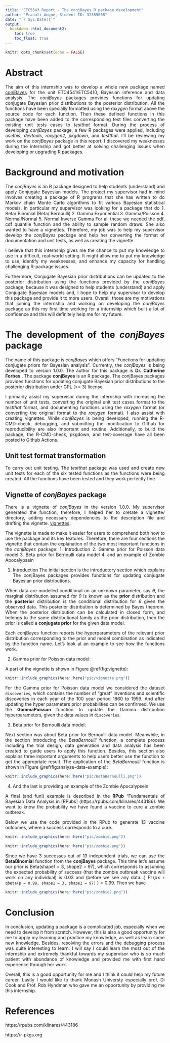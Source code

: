 ```yaml
---
title: "ETC5543 Report - The conjBayes R package development"
author: "Pranali Angne, Student ID: 32355068"
date: "`r Sys.Date()`"
output: 
  bookdown::html_document2:
    toc: true
    toc_float: true
---
```


<style>
body{
text-align: justify
}
</style>



```r
knitr::opts_chunk$set(echo = FALSE)
```

# Abstract

The aim of this internship was to develop a whole new package named [conjBayes](https://github.com/catherineforbes/conjBayes)
for the unit ETC4541/ETC5410, Bayesian inference and data analysis. The *conjBayes* packages provides functions for updating conjugate Bayesian prior distributions to the posterior distribution. All the functions have been specially formatted using the *roxygen* format above the source code for each function. Then these defined functions in this package have been added to the corresponding test files converting the existing unit tests cases to *testthat* format.  During the process of developing *conjBayes* package, a few R packages were applied, including *usethis*, *devtools*, *roxygen2*, *pkgdown*, and *testthat*. I'll be reviewing my work on the *conjBayes* package in this report. I discovered my weaknesses during the internship and got better at solving challenging issues when developing or upgrading R packages.


# Background and motivation

The *conjBayes* is an R package designed to help students (understand) and apply Conjugate Bayesian models. The project my supervisor had in mind involves creating a package of R programs that she has written to do Markov chain Monte Carlo algorithms to fit various Bayesian statistical models. In particular my supervisor was looking for a package that do 
1. Beta/ Binomial (Beta/ Bernoulli)
2. Gamma Exponential 
3. Gamma/Poisson
4. Normal/Normal 
5. Normal Inverse Gamma
For all these we needed the pdf, cdf quantile function and the ability to sample random draws. She also wanted to have a vignettes. Therefore, my job was to help my supervisor develop the *conjBayes* package and help her converting the format of documentation and unit tests, as well as creating the vignette.


I believe that this internship gives me the chance to put my knowledge to use in a difficult, real-world setting. It might allow me to put my knowledge to use, identify my weaknesses, and enhance my capacity for handling challenging R-package issues.

Furthermore, Conjugate Bayesian prior distributions can be updated to the posterior distribution using the functions provided by the *conjBayes* package, because it was designed to help students (understand) and apply Conjugate Bayesian models and, I  hope to help my supervisor to develop this package and provide it to more users. Overall, those are my motivations that joining the internship and working on developing the *conjBayes* package as this  my first time working for a internship which built a lot of confidence and this will definitely help me for my future. 

# The development of the *conjBayes* package

The name of this package is *conjBayes* which offers "Functions for updating conjugate priors for Bayesian analysis". Currently, the *conjBayes* is being developed to version 1.0.0. The author for this package is **Dr. Catherine Forbes** . The package **conjBayes** is an R package. The conjBayes packages provides functions for updating conjugate Bayesian prior distributions to the posterior distribution under GPL (>= 3) license. 

I primarily assist my supervisor during the internship with increasing the number of unit tests, converting the original unit test cases format to the *testthat* format, and documenting functions using the *roxygen* format (or converting the original format to the *roxygen* format). I also assist with creating vignettes. While *conjBayes* is being developed, running the R-CMD-check, debugging, and submitting the modification to Github for reproducibility are also important and routine. Additionally, to build the package, the R-CMD-check, pkgdown, and test-coverage have all been posted to Github Actions.

## Unit test format transformation

To carry out unit testing. The *testthat* package was used and create new unit tests for each of the six tested functions as the functions were being created. All the functions have been tested and they work perfectly fine. 

## Vignette of *conjBayes* package

There is a vignette of *conjBayes* in the version 1.0.0. My supervisor generated the function, therefore, I helped her to cretate a vignette/ directory, adding necessary dependencies to the description file and drafting the vignette. [vignettes](https://github.com/catherineforbes/conjBayes/tree/main/vignettes).

The vignette is made to make it easier for users to comprehend both how to use the package and its key features. Therefore, there are four sections the vignette that contain the explanation of the two most important functions in the *conjBayes* package:
1. Introduction
2. Gamma prior for Poisson data model
3. Beta prior for Bernoulli data model
4. and an example of Zombie Apocalypsein  


1. Introduction
The initial section is the introductory section which explains The conjBayes packages provides functions for updating conjugate Bayesian prior distributions. 

When data are modelled conditional on an unknown parameter, say $\theta$, the marginal distribution assumed for $\theta$ is known as the **prior** distribution and the **posterior** distribution is the conditional distribution for $\theta$ given the observed data. This posterior distribution is determined by Bayes theorem. When the posterior distribution can be calculated in closed form, and belongs to the same distributional family as the prior distribution, then the prior is called a **conjugate prior** for the given data model. 

Each conjBayes function reports the hyperparameters of the relevant prior distribution corresponding to the prior and model combination as indicated by the function name. Let's look at an example to see how the functions work.


2. Gamma prior for Poisson data model:

A part of the vignette is shown in Figure \@ref(fig:vignette):

```r
knitr::include_graphics(here::here("pic/vignette.png"))
```

For the Gamma prior for Poisson data model we considered the dataset `discoveries`, which contains the number of "great" inventions and scientific discoveries in each year of the 100 year period 1860 to 1959. And after updating the hyper parameters prior probabilities can be confirmed. We use the **GammaPoisson** function to update the Gamma distribution hyperparameters, given the data values in `discoveries`.


3. Beta prior for Bernoulli data model:

Next section was about Beta prior for Bernoulli data model. Meanwhile, in the section introducing the *BetaBernoulli* function, a complete process including the trial design, data generation and data analysis has been created to guide users to apply this function. Besides, this section also explains three important arguments to help users better use the  function to get the appropriate result. The application of the *BetaBernoulli* function is shown in Figure \@ref(fig:analyze-data-example):

```r
knitr::include_graphics(here::here("pic/BetaBernoulli.png"))
```

4. And the last is providing an example of the Zombie Apocalypsein:

A final (and fun!) example is described in the **RPub** "Fundamentals of Bayesian Data Analysis in [RPubs] (https://rpubs.com/klinares/443186). We want to know the probability we have found a vaccine to cure a zombie outbreak. 

Below we use the code provided in the RPub to generate 13 vaccine outcomes, where a success corresponds to a cure.

```r
knitr::include_graphics(here::here("pic/zombie.png"))
```

```r
knitr::include_graphics(here::here("pic/zombie.png"))
```

Since we have 3 successes out of 13 independent trials, we can use the **BetaBinomial** function from the **conjBayes** package. This time let's assume our prior is Beta(shape1 = 3, shape2 = 97), which corresponds to assuming the expected probability of success (that the zombie outbreak vaccine will work on any individual) is 0.03 and (before we see any data...) $\Pr(p \leq$ `r qbeta(p = 0.99, shape1 = 3, shape2 = 97)` $)=0.99$. Then we have

```r
knitr::include_graphics(here::here("pic/zombie2.png"))
```


# Conclusion

In conclusion, updating a package is a complicated job, especially when we need to develop it from scratch. However, this is also a good opportunity for me to apply my learning and practice my knowledge, as well as learn some new knowledge. Besides, resolving the errors and the debugging process was quite interesting to learn. I will say I could learn the most out of the internship and extremely thankful towards my supervisor who is so much patient with abundance of knowledge  and provided me with first hand experience through her work. 

Overall, this is a good opportunity for me and I think it could help my future career. Lastly I would like to thank Monash Universty especially prof. Di Cook and Prof. Rob Hyndman who gave me an opportunity by providing me this internship.  

# References

https://rpubs.com/klinares/443186

https://r-pkgs.org
